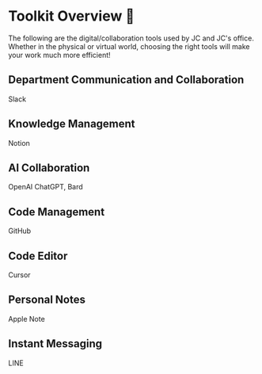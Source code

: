 # Toolkit Overview 🧰

The following are the digital/collaboration tools used by JC and JC's office. Whether in the physical or virtual world, choosing the right tools will make your work much more efficient!

## Department Communication and Collaboration

Slack

## Knowledge Management

Notion

## AI Collaboration

OpenAI ChatGPT, Bard

## Code Management

GitHub

## Code Editor

Cursor

## Personal Notes

Apple Note

## Instant Messaging

LINE
